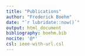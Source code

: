 ```yaml
---
title: "Publications" 
author: "Frederick Boehm" 
date: "`r lubridate::now()`" 
output: html_document 
bibliography: boehm.bib 
nocite: '@*' 
csl: ieee-with-url.csl
---
```





